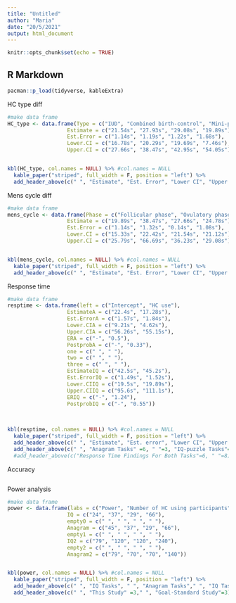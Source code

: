 ```yaml
---
title: "Untitled"
author: "Maria"
date: "20/5/2021"
output: html_document
---
```


```r
knitr::opts_chunk$set(echo = TRUE)
```

## R Markdown
```r
pacman::p_load(tidyverse, kableExtra)
```


HC type diff
```r
#make data frame
HC_type <- data.frame(Type = c("IUD", "Combined birth-control", "Mini-pill", "Emergency contraception"),                        # Create data frame
                   Estimate = c("21.54s", "27.93s", "29.08s", "19.89s"),
                   Est.Error = c("1.14s", "1.19s", "1.22s", "1.68s"),
                   Lower.CI = c("16.78s", "20.29s", "19.69s", "7.46s"),
                   Upper.CI = c("27.66s", "38.47s", "42.95s", "54.05s"))


kbl(HC_type, col.names = NULL) %>% #col.names = NULL
  kable_paper("striped", full_width = F, position = "left") %>% 
  add_header_above(c(" ", "Estimate", "Est. Error", "Lower CI", "Upper CI"), border_left = T)
```


Mens cycle diff

```r
#make data frame
mens_cycle <- data.frame(Phase = c("Follicular phase", "Ovulatory phase", "Luteal phase", "Hormonal group"),                        # Create data frame
                   Estimate = c("19.89s", "38.47s", "27.66s", "24.78s"),
                   Est.Error = c("1.14s", "1.32s", "0.14s", "1.08s"),
                   Lower.CI = c("15.33s", "22.42s", "21.54s", "21.12s"),
                   Upper.CI = c("25.79s", "66.69s", "36.23s", "29.08s"))


kbl(mens_cycle, col.names = NULL) %>% #col.names = NULL
  kable_paper("striped", full_width = F, position = "left") %>% 
  add_header_above(c(" ", "Estimate", "Est. Error", "Lower CI", "Upper CI"), border_left = T)

```

Response time

```r
#make data frame
resptime <- data.frame(left = c("Intercept", "HC use"),                        # Create data frame
                   EstimateA = c("22.4s", "17.28s"),
                   Est.ErrorA = c("1.57s", "1.84s"),
                   Lower.CIA = c("9.21s", "4.62s"),
                   Upper.CIA = c("56.26s", "55.15s"),
                   ERA = c("-", "0.5"),
                   PostprobA = c("-", "0.33"),
                   one = c(" ", " "),
                   two = c(" ", " "),
                   three = c(" ", " "),
                   EstimateIQ = c("42.5s", "45.2s"),
                   Est.ErrorIQ = c("1.49s", "1.52s"),
                   Lower.CIIQ = c("19.5s", "19.89s"),
                   Upper.CIIQ = c("95.6s", "111.1s"),
                   ERIQ = c("-", "1.24"),
                   PostprobIQ = c("-", "0.55"))
                   
                   

kbl(resptime, col.names = NULL) %>% #col.names = NULL
  kable_paper("striped", full_width = F, position = "left") %>% 
  add_header_above(c(" ", "Estimate", "Est. error", "Lower CI", "Upper CI", "ER", "Post. prob", " "=3, "Estimate", "Est. error", "Lower CI", "Upper CI", "ER", "Post. prob"), border_left = T) %>% 
  add_header_above(c(" ", "Anagram Tasks" =6, " "=3, "IQ-puzzle Tasks"=4), border_left = T, font_size = 18)# %>% 
  #add_header_above(c("Response Time Findings For Both Tasks"=6, " "=8), border_left = T, font_size = 22)
```

Accuracy

```r

```

Power analysis

```r
#make data frame
power <- data.frame(labs = c("Power", "Number of HC using participants", "Number of naturally cycling participants", "Total number of participants"), # Create data frame
                   IQ = c("24", "37", "29", "66"),
                   empty0 = c(" ", " ", " ", " "),
                   Anagram = c("45", "37", "29", "66"),
                   empty1 = c(" ", " ", " ", " "),
                   IQ2 = c("79", "120", "120", "240"),
                   empty2 = c(" ", " ", " ", " "),
                   Anagram2 = c("79", "70", "70", "140"))


kbl(power, col.names = NULL) %>% #col.names = NULL
  kable_paper("striped", full_width = F, position = "left") %>% 
  add_header_above(c(" ", "IQ Tasks", " ", "Anagram Tasks"," ", "IQ Tasks", " ", "Anagram Tasks"), border_left = T) %>% 
  add_header_above(c(" ", "This Study" =3," ", "Goal-Standard Study"=3), border_left = T)
```

